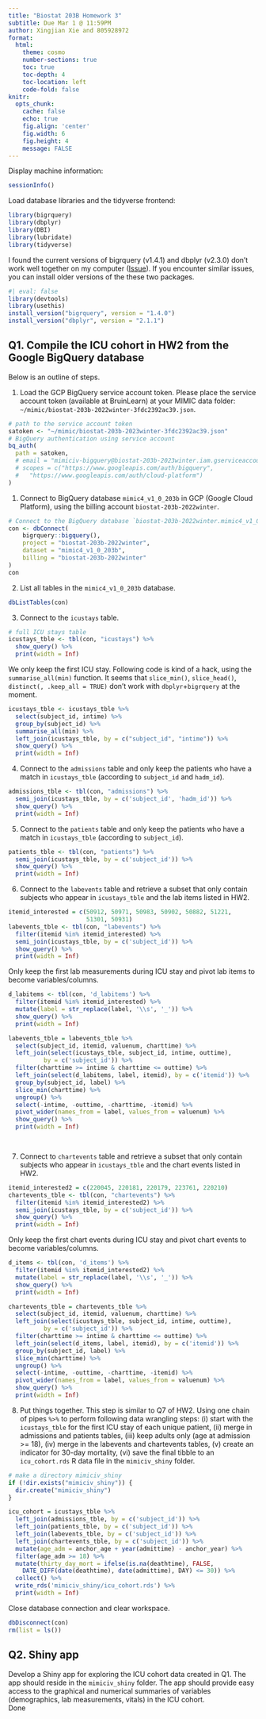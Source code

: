 ```yaml
---
title: "Biostat 203B Homework 3"
subtitle: Due Mar 1 @ 11:59PM
author: Xingjian Xie and 805928972
format:
  html:
    theme: cosmo
    number-sections: true
    toc: true
    toc-depth: 4
    toc-location: left
    code-fold: false
knitr:
  opts_chunk: 
    cache: false    
    echo: true
    fig.align: 'center'
    fig.width: 6
    fig.height: 4
    message: FALSE
---
```


Display machine information:
```r
sessionInfo()
```

Load database libraries and the tidyverse frontend:
```r
library(bigrquery)
library(dbplyr)
library(DBI)
library(lubridate)
library(tidyverse)
```

I found the current versions of bigrquery (v1.4.1) and dbplyr (v2.3.0) don't work well together on my computer ([Issue](https://github.com/r-dbi/bigrquery/issues/509)). If you encounter similar issues, you can install older versions of the these two packages.
```r
#| eval: false
library(devtools)
library(usethis)
install_version("bigrquery", version = "1.4.0")
install_version("dbplyr", version = "2.1.1")
```

## Q1. Compile the ICU cohort in HW2 from the Google BigQuery database 

Below is an outline of steps.

1. Load the GCP BigQuery service account token. Please place the service account token (available at BruinLearn) at your MIMIC data folder: `~/mimic/biostat-203b-2022winter-3fdc2392ac39.json`.
```r
# path to the service account token 
satoken <- "~/mimic/biostat-203b-2023winter-3fdc2392ac39.json"
# BigQuery authentication using service account
bq_auth(
  path = satoken,
  # email = "mimiciv-bigquery@biostat-203b-2023winter.iam.gserviceaccount.com",
  # scopes = c("https://www.googleapis.com/auth/bigquery",
  #   "https://www.googleapis.com/auth/cloud-platform")
)
```

1. Connect to BigQuery database `mimic4_v1_0_203b` in GCP (Google Cloud Platform), using the billing account `biostat-203b-2022winter`.
```r
# Connect to the BigQuery database `biostat-203b-2022winter.mimic4_v1_0_203b`
con <- dbConnect(
    bigrquery::bigquery(),
    project = "biostat-203b-2022winter",
    dataset = "mimic4_v1_0_203b",
    billing = "biostat-203b-2022winter"
)
con
```

2. List all tables in the `mimic4_v1_0_203b` database.
```r
dbListTables(con)
```

3. Connect to the `icustays` table.
```r
# full ICU stays table
icustays_tble <- tbl(con, "icustays") %>%
  show_query() %>%
  print(width = Inf)
```
We only keep the first ICU stay. Following code is kind of a hack, using the `summarise_all(min)` function. It seems that `slice_min()`, `slice_head()`, `distinct(, .keep_all = TRUE)` don't work with `dbplyr`+`bigrquery` at the moment.
```r
icustays_tble <- icustays_tble %>% 
  select(subject_id, intime) %>% 
  group_by(subject_id) %>% 
  summarise_all(min) %>%
  left_join(icustays_tble, by = c("subject_id", "intime")) %>%
  show_query() %>%
  print(width = Inf)
```


4. Connect to the `admissions` table and only keep the patients who have a match in `icustays_tble` (according to `subject_id` and `hadm_id`).
```r
admissions_tble <- tbl(con, "admissions") %>%
  semi_join(icustays_tble, by = c('subject_id', 'hadm_id')) %>%
  show_query() %>%
  print(width = Inf) 


```

5. Connect to the `patients` table and only keep the patients who have a match in `icustays_tble` (according to `subject_id`).
```r
patients_tble <- tbl(con, "patients") %>%
  semi_join(icustays_tble, by = c('subject_id')) %>%
  show_query() %>%
  print(width = Inf) 
```

6. Connect to the `labevents` table and retrieve a subset that only contain subjects who appear in `icustays_tble` and the lab items listed in HW2. 
```r
itemid_interested = c(50912, 50971, 50983, 50902, 50882, 51221, 
                      51301, 50931)
labevents_tble <- tbl(con, "labevents") %>%
  filter(itemid %in% itemid_interested) %>%
  semi_join(icustays_tble, by = c('subject_id')) %>%
  show_query() %>%
  print(width = Inf) 
```
Only keep the first lab measurements during ICU stay and pivot lab items to become variables/columns.
```r
d_labitems <- tbl(con, 'd_labitems') %>%
  filter(itemid %in% itemid_interested) %>%
  mutate(label = str_replace(label, '\\s', '_')) %>%
  show_query() %>%
  print(width = Inf)
```

```r
labevents_tble = labevents_tble %>%
  select(subject_id, itemid, valuenum, charttime) %>%
  left_join(select(icustays_tble, subject_id, intime, outtime),  
          by = c('subject_id')) %>% 
  filter(charttime >= intime & charttime <= outtime) %>% 
  left_join(select(d_labitems, label, itemid), by = c('itemid')) %>%
  group_by(subject_id, label) %>%
  slice_min(charttime) %>%
  ungroup() %>%
  select(-intime, -outtime, -charttime, -itemid) %>%
  pivot_wider(names_from = label, values_from = valuenum) %>%
  show_query() %>%
  print(width = Inf)

 
```

7. Connect to `chartevents` table and retrieve a subset that only contain subjects who appear in `icustays_tble` and the chart events listed in HW2.
```r
itemid_interested2 = c(220045, 220181, 220179, 223761, 220210)
chartevents_tble <- tbl(con, "chartevents") %>%
  filter(itemid %in% itemid_interested2) %>%
  semi_join(icustays_tble, by = c('subject_id')) %>%
  show_query() %>%
  print(width = Inf) 
```
Only keep the first chart events during ICU stay and pivot chart events to become variables/columns.
```r
d_items <- tbl(con, 'd_items') %>%
  filter(itemid %in% itemid_interested2) %>%
  mutate(label = str_replace(label, '\\s', '_')) %>%
  show_query() %>%
  print(width = Inf)
```


```r
chartevents_tble = chartevents_tble %>%
  select(subject_id, itemid, valuenum, charttime) %>%
  left_join(select(icustays_tble, subject_id, intime, outtime),  
          by = c('subject_id')) %>% 
  filter(charttime >= intime & charttime <= outtime) %>% 
  left_join(select(d_items, label, itemid), by = c('itemid')) %>%
  group_by(subject_id, label) %>%
  slice_min(charttime) %>%
  ungroup() %>%
  select(-intime, -outtime, -charttime, -itemid) %>%
  pivot_wider(names_from = label, values_from = valuenum) %>%
  show_query() %>%
  print(width = Inf)
```

8. Put things together. This step is similar to Q7 of HW2. Using one chain of pipes `%>%` to perform following data wrangling steps: (i) start with the `icustays_tble` for the first ICU stay of each unique patient, (ii) merge in admissions and patients tables, (iii) keep adults only (age at admission >= 18), (iv) merge in the labevents and chartevents tables, (v) create an indicator for 30-day mortality, (vi) save the final tibble to an `icu_cohort.rds` R data file in the `mimiciv_shiny` folder.

```r
# make a directory mimiciv_shiny
if (!dir.exists("mimiciv_shiny")) {
  dir.create("mimiciv_shiny")
}
```

```r
icu_cohort = icustays_tble %>%
  left_join(admissions_tble, by = c('subject_id')) %>%
  left_join(patients_tble, by = c('subject_id')) %>%
  left_join(labevents_tble, by = c('subject_id')) %>%
  left_join(chartevents_tble, by = c('subject_id')) %>%
  mutate(age_adm = anchor_age + year(admittime) - anchor_year) %>%
  filter(age_adm >= 18) %>%
  mutate(thirty_day_mort = ifelse(is.na(deathtime), FALSE,
    DATE_DIFF(date(deathtime), date(admittime), DAY) <= 30)) %>%
  collect() %>%
  write_rds('mimiciv_shiny/icu_cohort.rds') %>%
  print(width = Inf)
```

Close database connection and clear workspace.
```r
dbDisconnect(con)
rm(list = ls())
```

## Q2. Shiny app

Develop a Shiny app for exploring the ICU cohort data created in Q1. The app should reside in the `mimiciv_shiny` folder. The app should provide easy access to the graphical and numerical summaries of variables (demographics, lab measurements, vitals) in the ICU cohort.\
Done
